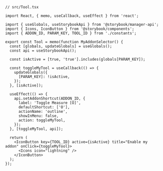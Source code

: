 ```tsx
// src/Tool.tsx

import React, { memo, useCallback, useEffect } from 'react';

import { useGlobals, useStorybookApi } from '@storybook/manager-api';
import { Icons, IconButton } from '@storybook/components';
import { ADDON_ID, PARAM_KEY, TOOL_ID } from './constants';

export const Tool = memo(function MyAddonSelector() {
  const [globals, updateGlobals] = useGlobals();
  const api = useStorybookApi();

  const isActive = [true, 'true'].includes(globals[PARAM_KEY]);

  const toggleMyTool = useCallback(() => {
    updateGlobals({
      [PARAM_KEY]: !isActive,
    });
  }, [isActive]);

  useEffect(() => {
    api.setAddonShortcut(ADDON_ID, {
      label: 'Toggle Measure [O]',
      defaultShortcut: ['O'],
      actionName: 'outline',
      showInMenu: false,
      action: toggleMyTool,
    });
  }, [toggleMyTool, api]);

  return (
    <IconButton key={TOOL_ID} active={isActive} title="Enable my addon" onClick={toggleMyTool}>
      <Icons icon="lightning" />
    </IconButton>
  );
});
```
